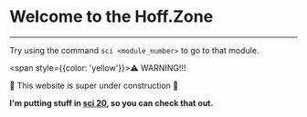 # Welcome to the Hoff.Zone
---
Try using the command `sci <module_number>` to go to that module.

<span style={{color: 'yellow'}}>⚠️</span> WARNING!!!

🚧 This website is super under construction 🚧

**I'm putting stuff in [sci 20](/sci/20), so you can check that out.**